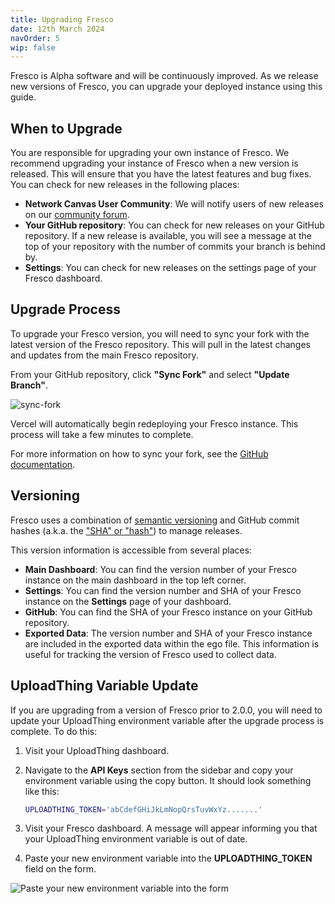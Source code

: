 ```yaml
---
title: Upgrading Fresco
date: 12th March 2024
navOrder: 5
wip: false
---
```


Fresco is Alpha software and will be continuously improved. As we release new versions of Fresco, you can upgrade your deployed instance using this guide.

## When to Upgrade

You are responsible for upgrading your own instance of Fresco. We recommend upgrading your instance of Fresco when a new version is released. This will ensure that you have the latest features and bug fixes. You can check for new releases in the following places:

- **Network Canvas User Community**: We will notify users of new releases on our [community forum](https://community.networkcanvas.com/).
- **Your GitHub repository**: You can check for new releases on your GitHub repository. If a new release is available, you will see a message at the top of your repository with the number of commits your branch is behind by.
- **Settings**: You can check for new releases on the settings page of your Fresco dashboard.

## Upgrade Process

To upgrade your Fresco version, you will need to sync your fork with the latest version of the Fresco repository. This will pull in the latest changes and updates from the main Fresco repository.

From your GitHub repository, click **"Sync Fork"** and select **"Update Branch"**.

![sync-fork](/assets/img/fresco-images/sync-fork.png)

Vercel will automatically begin redeploying your Fresco instance. This process will take a few minutes to complete.

For more information on how to sync your fork, see the [GitHub documentation](https://docs.github.com/en/github/collaborating-with-issues-and-pull-requests/syncing-a-fork).

## Versioning

Fresco uses a combination of [semantic versioning](https://semver.org/) and GitHub commit hashes (a.k.a. the ["SHA" or "hash"](https://docs.github.com/en/get-started/learning-about-github/github-glossary#commit)) to manage releases.

This version information is accessible from several places:

- **Main Dashboard**: You can find the version number of your Fresco instance on the main dashboard in the top left corner.
- **Settings**: You can find the version number and SHA of your Fresco instance on the **Settings** page of your dashboard.
- **GitHub**: You can find the SHA of your Fresco instance on your GitHub repository.
- **Exported Data**: The version number and SHA of your Fresco instance are included in the exported data within the ego file. This information is useful for tracking the version of Fresco used to collect data.

## UploadThing Variable Update

If you are upgrading from a version of Fresco prior to 2.0.0, you will need to update your UploadThing environment variable after the upgrade process is complete. To do this:

1. Visit your UploadThing dashboard.
2. Navigate to the **API Keys** section from the sidebar and copy your environment variable using the copy button. It should look something like this:

   ```bash
   UPLOADTHING_TOKEN='abCdefGHiJkLmNopQrsTuvWxYz.......'
   ```

3. Visit your Fresco dashboard. A message will appear informing you that your UploadThing environment variable is out of date.
4. Paste your new environment variable into the **UPLOADTHING_TOKEN** field on the form.

![Paste your new environment variable into the form](/assets/img/fresco-images/upgrade.png)
